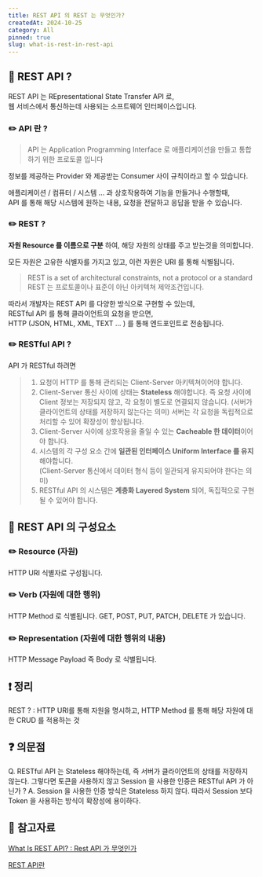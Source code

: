 ```yaml
---
title: REST API 의 REST 는 무엇인가?
createdAt: 2024-10-25
category: All
pinned: true
slug: what-is-rest-in-rest-api
---
```


## 📖 REST API ?

REST API 는 REpresentational State Transfer API 로, <br/>
웹 서비스에서 통신하는데 사용되는 소프트웨어 인터페이스입니다.

### ✏️ API 란 ?

> API 는 Application Programming Interface 로 애플리케이션을 만들고 통합하기 위한 프로토콜 입니다

정보를 제공하는 Provider 와 제공받는 Consumer 사이 규칙이라고 할 수 있습니다.

애플리케이션 / 컴퓨터 / 시스템 ... 과 상호작용하여 기능을 만들거나 수행할때,<br/>
API 를 통해 해당 시스템에 원하는 내용, 요청을 전달하고 응답을 받을 수 있습니다.

### ✏️ REST ?

**자원 Resource 를 이름으로 구분** 하여, 해당 자원의 상태를 주고 받는것을 의미합니다.

모든 자원은 고유한 식별자를 가지고 있고, 이런 자원은 URI 를 통해 식별됩니다.

> REST is a set of architectural constraints, not a protocol or a standard <br/>
> REST 는 프로토콜이나 표준이 아닌 아키텍쳐 제약조건입니다.

따라서 개발자는 REST API 를 다양한 방식으로 구현할 수 있는데,<br/>
RESTful API 를 통해 클라이언트의 요청을 받으면,<br/>
HTTP (JSON, HTML, XML, TEXT ... ) 를 통해 엔드포인트로 전송됩니다.

### ✏️ RESTful API ?

API 가 RESTful 하려면 <br/>

> 1. 요청이 HTTP 를 통해 관리되는 Client-Server 아키텍쳐이어야 합니다. <br/>
> 2. Client-Server 통신 사이에 상태는 **Stateless** 해야합니다. 즉 요청 사이에 Client 정보는 저장되지 않고, 각 요청이 별도로 연결되지 않습니다. (서버가 클라이언트의 상태를 저장하지 않는다는 의미)
>    서버는 각 요청을 독립적으로 처리할 수 있어 확장성이 향상됩니다.<br/>
> 3. Client-Server 사이에 상호작용을 줄일 수 있는 **Cacheable 한 데이터**이어야 합니다. <br/>
> 4. 시스템의 각 구성 요소 간에 **일관된 인터페이스 Uniform Interface 를 유지**해야합니다.<br/>
>    (Client-Server 통신에서 데이터 형식 등이 일관되게 유지되어야 한다는 의미)
> 5. RESTful API 의 시스템은 **계층화 Layered System** 되어, 독집적으로 구현될 수 있어야 합니다.

## 📖 REST API 의 구성요소

### ✏️ Resource (자원)

HTTP URI 식별자로 구성됩니다.

### ✏️ Verb (자원에 대한 행위)

HTTP Method 로 식별됩니다.
GET, POST, PUT, PATCH, DELETE 가 있습니다.

### ✏️ Representation (자원에 대한 행위의 내용)

HTTP Message Payload 즉 Body 로 식별됩니다.

## ❗️ 정리

REST ? : HTTP URI를 통해 자원을 명시하고, HTTP Method 를 통해 해당 자원에 대한 CRUD 를 적용하는 것

## ❓ 의문점

Q. RESTful API 는 Stateless 해야하는데, 즉 서버가 클라이언트의 상태를 저장하지 않는다. 그렇다면 토큰을 사용하지 않고 Session 을 사용한 인증은 RESTful API 가 아닌가 ?
A. Session 을 사용한 인증 방식은 Stateless 하지 않다. 따라서 Session 보다 Token 을 사용하는 방식이 확장성에 용이하다.

## 🔗 참고자료

[What Is REST API? : Rest API 가 무엇인가](https://www.redhat.com/en/topics/api/what-is-a-rest-api)

[REST API란](https://khj93.tistory.com/entry/%EB%84%A4%ED%8A%B8%EC%9B%8C%ED%81%AC-REST-API%EB%9E%80-REST-RESTful%EC%9D%B4%EB%9E%80)
